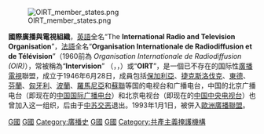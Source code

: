 {{unreferenced|time=2017-08-13T04:07:12+00:00}}
[[File:OIRT_member_states.png|thumb]]

'''國際廣播與電視組織'''，[[英語|英語]]全名“The '''International Radio and Television Organisation'''”，[[法語|法語]]全名“'''Organisation Internationale de Radiodiffusion et de Télévision'''”（1960前為 ''Organisation Internationale de Radiodiffusion (OIR)''），常被稱為“'''Intervision'''” （{{lang-ru|Интервидение}}，{{lang-pl|Interwizja}}，{{lang-hu|Intervízió}}）或“'''OIRT'''”，是一個已不存在的国际性[[廣播|廣播]][[電視|電視]]聯盟，成立于1946年6月28日，成員包括[[保加利亞|保加利亞]]、[[捷克斯洛伐克|捷克斯洛伐克]]、[[東德|東德]]、[[芬蘭|芬蘭]]、[[匈牙利|匈牙利]]、[[波蘭|波蘭]]、[[羅馬尼亞|羅馬尼亞]]和[[蘇聯|蘇聯]]等国的电视台和广播电台，中国的北京广播电台（即现在的[[中国国际广播电台|中国国际广播电台]]）和北京电视台（即现在的[[中国中央电视台|中国中央电视台]]）也曾加入这一组织，后由于[[中苏交恶|中苏交恶]]退出。1993年1月1日，被併入[[歐洲廣播聯盟|歐洲廣播聯盟]]。

[[Category:歐洲國際性組織|G國]]
[[Category:已解散的国际组织|G國]]
[[Category:廣播史|Category:廣播史]]
[[Category:1946年建立的組織|G國]]
[[Category:1993年解散的組織|G國]]
[[Category:共產主義掩護機構|Category:共產主義掩護機構]]